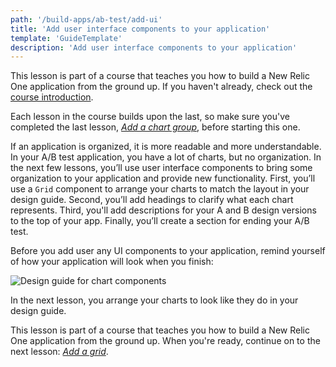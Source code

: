```yaml
---
path: '/build-apps/ab-test/add-ui'
title: 'Add user interface components to your application'
template: 'GuideTemplate'
description: 'Add user interface components to your application'
---
```


<Callout variant="tip" title="Course">

This lesson is part of a course that teaches you how to build a New Relic One application from the ground up. If you haven't already, check out the [course introduction](../../../ab-test).

Each lesson in the course builds upon the last, so make sure you've completed the last lesson, [_Add a chart group_](../chart-group), before starting this one.

</Callout>

If an application is organized, it is more readable and more understandable. In your A/B test application, you have a lot of charts, but no organization. In the next few lessons, you’ll use user interface components to bring some organization to your application and provide new functionality. First, you’ll use a `Grid` component to arrange your charts to match the layout in your design guide. Second, you’ll add headings to clarify what each chart represents. Third, you'll add descriptions for your A and B design versions to the top of your app. Finally, you’ll create a section for ending your A/B test.

Before you add user any UI components to your application, remind yourself of how your application will look when you finish:

![Design guide for chart components](../../../images/ab-test/charts-design-guide.png)

In the next lesson, you arrange your charts to look like they do in your design guide.

<Callout variant="tip" title="Course">

This lesson is part of a course that teaches you how to build a New Relic One application from the ground up. When you're ready, continue on to the next lesson: [_Add a grid_](../grid).

</Callout>